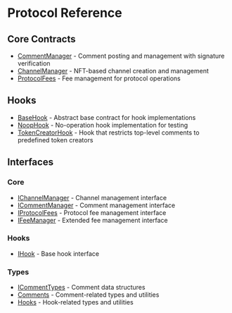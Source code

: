# Protocol Reference

## Core Contracts

- [CommentManager](/protocol-reference/CommentManager) - Comment posting and management with signature verification
- [ChannelManager](/protocol-reference/ChannelManager) - NFT-based channel creation and management
- [ProtocolFees](/protocol-reference/ProtocolFees) - Fee management for protocol operations

## Hooks

- [BaseHook](/protocol-reference/hooks/BaseHook/) - Abstract base contract for hook implementations
- [NoopHook](/protocol-reference/hooks/NoopHook/) - No-operation hook implementation for testing
- [TokenCreatorHook](/protocol-reference/hooks/TokenCreatorHook/) - Hook that restricts top-level comments to predefined token creators

## Interfaces

### Core

- [IChannelManager](/protocol-reference/interfaces/IChannelManager/) - Channel management interface
- [ICommentManager](/protocol-reference/interfaces/ICommentManager/) - Comment management interface
- [IProtocolFees](/protocol-reference/interfaces/IProtocolFees/) - Protocol fee management interface
- [IFeeManager](/protocol-reference/interfaces/IFeeManager/) - Extended fee management interface

### Hooks

- [IHook](/protocol-reference/interfaces/IHook/) - Base hook interface

### Types

- [ICommentTypes](/protocol-reference/interfaces/ICommentTypes/) - Comment data structures
- [Comments](/protocol-reference/libraries/Comments/) - Comment-related types and utilities
- [Hooks](/protocol-reference/libraries/Hooks/) - Hook-related types and utilities
